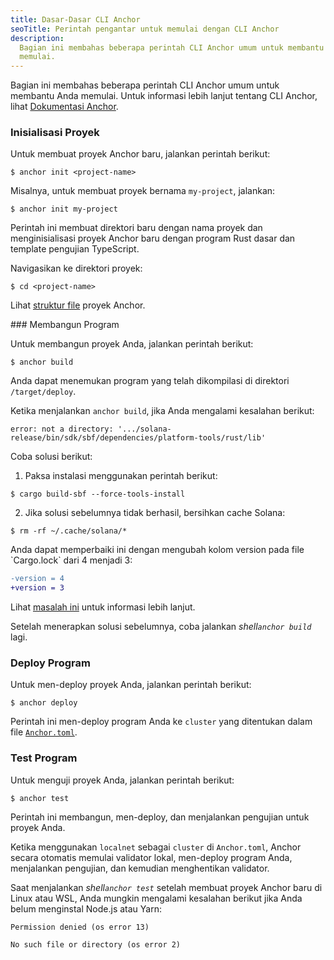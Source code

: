 ```yaml
---
title: Dasar-Dasar CLI Anchor
seoTitle: Perintah pengantar untuk memulai dengan CLI Anchor
description:
  Bagian ini membahas beberapa perintah CLI Anchor umum untuk membantu Anda
  memulai.
---
```


Bagian ini membahas beberapa perintah CLI Anchor umum untuk membantu Anda
memulai. Untuk informasi lebih lanjut tentang CLI Anchor, lihat
[Dokumentasi Anchor](https://www.anchor-lang.com/docs).

<Steps>
<Step>

### Inisialisasi Proyek

Untuk membuat proyek Anchor baru, jalankan perintah berikut:

```terminal
$ anchor init <project-name>
```

Misalnya, untuk membuat proyek bernama `my-project`, jalankan:

```terminal
$ anchor init my-project
```

Perintah ini membuat direktori baru dengan nama proyek dan menginisialisasi
proyek Anchor baru dengan program Rust dasar dan template pengujian TypeScript.

Navigasikan ke direktori proyek:

```terminal
$ cd <project-name>
```

Lihat
[struktur file](https://www.anchor-lang.com/docs/quickstart/local#project-file-structure)
proyek Anchor.

</Step>

<Step>
### Membangun Program

Untuk membangun proyek Anda, jalankan perintah berikut:

```terminal
$ anchor build
```

Anda dapat menemukan program yang telah dikompilasi di direktori
`/target/deploy`.

<Callout type="warn">

Ketika menjalankan `anchor build`, jika Anda mengalami kesalahan berikut:

<Accordions>
<Accordion title="error: not a directory">

```
error: not a directory: '.../solana-release/bin/sdk/sbf/dependencies/platform-tools/rust/lib'
```

Coba solusi berikut:

1. Paksa instalasi menggunakan perintah berikut:

```terminal
$ cargo build-sbf --force-tools-install
```

2. Jika solusi sebelumnya tidak berhasil, bersihkan cache Solana:

```terminal
$ rm -rf ~/.cache/solana/*
```

</Accordion>

<Accordion title="lock file version 4 requires `-Znext-lockfile-bump">
Anda dapat memperbaiki ini dengan mengubah kolom version pada file `Cargo.lock` dari 4 menjadi 3:

```diff title="Cargo.lock"
-version = 4
+version = 3
```

Lihat [masalah ini](https://github.com/solana-foundation/anchor/issues/3392)
untuk informasi lebih lanjut.

</Accordion>

</Accordions>

Setelah menerapkan solusi sebelumnya, coba jalankan _shell`anchor build`_ lagi.

</Callout>

</Step>
<Step>

### Deploy Program

Untuk men-deploy proyek Anda, jalankan perintah berikut:

```terminal
$ anchor deploy
```

Perintah ini men-deploy program Anda ke `cluster` yang ditentukan dalam file
[`Anchor.toml`](https://www.anchor-lang.com/docs/references/anchor-toml).

</Step>
<Step>

### Test Program

Untuk menguji proyek Anda, jalankan perintah berikut:

```terminal
$ anchor test
```

<Callout>

Perintah ini membangun, men-deploy, dan menjalankan pengujian untuk proyek Anda.

Ketika menggunakan `localnet` sebagai `cluster` di `Anchor.toml`, Anchor secara
otomatis memulai validator lokal, men-deploy program Anda, menjalankan
pengujian, dan kemudian menghentikan validator.

</Callout>

<Callout type="warn">

Saat menjalankan _shell`anchor test`_ setelah membuat proyek Anchor baru di
Linux atau WSL, Anda mungkin mengalami kesalahan berikut jika Anda belum
menginstal Node.js atau Yarn:

```
Permission denied (os error 13)
```

```
No such file or directory (os error 2)
```

</Callout>

</Step>
</Steps>
